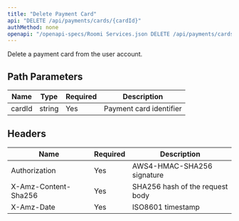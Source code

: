 ```yaml
---
title: "Delete Payment Card"
api: "DELETE /api/payments/cards/{cardId}"
authMethod: none
openapi: "/openapi-specs/Roomi Services.json DELETE /api/payments/cards/{cardId}"
---
```


Delete a payment card from the user account.

## Path Parameters


| Name | Type | Required | Description |
| --- | --- | --- | --- |
| cardId | string | Yes | Payment card identifier |


## Headers


| Name | Required | Description |
| --- | --- | --- |
| Authorization | Yes | AWS4-HMAC-SHA256 signature |
| X-Amz-Content-Sha256 | Yes | SHA256 hash of the request body |
| X-Amz-Date | Yes | ISO8601 timestamp |

